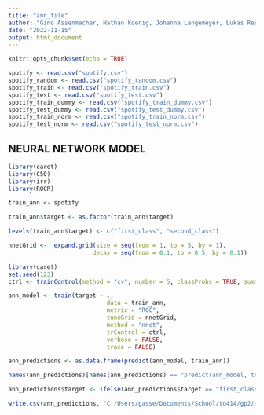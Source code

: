 ```yaml
---
title: "ann_file"
author: "Gino Assenmacher, Nathan Koenig, Johanna Langemeyer, Lukas Resch, Ben Roemer"
date: "2022-11-15"
output: html_document
---
```


```r
knitr::opts_chunk$set(echo = TRUE)
```

```r

spotify <- read.csv("spotify.csv")
spotify_random <- read.csv("spotify_random.csv")
spotify_train <- read.csv("spotify_train.csv")
spotify_test <- read.csv("spotify_test.csv")
spotify_train_dummy <- read.csv("spotify_train_dummy.csv")
spotify_test_dummy <- read.csv("spotify_test_dummy.csv")
spotify_train_norm <- read.csv("spotify_train_norm.csv")
spotify_test_norm <- read.csv("spotify_test_norm.csv")

```

## NEURAL NETWORK MODEL

```r

library(caret)
library(C50)
library(irr)
library(ROCR)

train_ann <- spotify

train_ann$target <- as.factor(train_ann$target)

levels(train_ann$target) <- c("first_class", "second_class")

nnetGrid <-  expand.grid(size = seq(from = 1, to = 5, by = 1),
                        decay = seq(from = 0.1, to = 0.5, by = 0.1))

library(caret)
set.seed(123)
ctrl <- trainControl(method = "cv", number = 5, classProbs = TRUE, summaryFunction = twoClassSummary)

ann_model <- train(target ~ ., 
                            data = train_ann, 
                            metric = "ROC", 
                            tuneGrid = nnetGrid, 
                            method = "nnet",
                            trControl = ctrl, 
                            verbose = FALSE,
                            trace = FALSE)

ann_predictions <- as.data.frame(predict(ann_model, train_ann))

names(ann_predictions)[names(ann_predictions) == "predict(ann_model, train_ann)"] <- "target"

ann_predictions$target <- ifelse(ann_predictions$target == "first_class", 0, 1)

write.csv(ann_predictions, "C:/Users/gasse/Documents/School/to414/gp2/ann_predictions.csv", row.names = FALSE)

```


